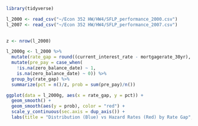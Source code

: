 ```r
library(tidyverse)

l_2000 <- read_csv("~/Econ 352 HW/HW4/SFLP_performance_2000.csv")
l_2007 <- read_csv("~/Econ 352 HW/HW4/SFLP_performance_2007.csv")
  

```
```r
z <- nrow(l_2000)

l_2000g <- l_2000 %>%
  mutate(rate_gap = round((current_interest_rate - mortgagerate_30yr), 1)) %>%
  mutate(pre_pay = case_when(
    !is.na(zero_balance_date) ~ 1,
    is.na(zero_balance_date) ~ 0)) %>%
  group_by(rate_gap) %>%
  summarize(pct = n()/z, prob = sum(pre_pay)/n())

```

```r
ggplot(data = l_2000g, aes(x = rate_gap, y = pct)) +
  geom_smooth() + 
  geom_smooth(aes(y = prob), color = "red") +
  scale_y_continuous(sec.axis = dup_axis()) +
  labs(title = "Distribution (Blue) vs Hazard Rates (Red) by Rate Gap", x = "Rate Gap", y = "Percentage of Loans")

```

